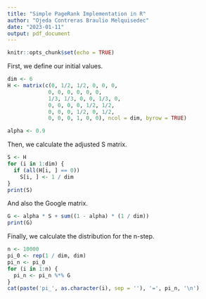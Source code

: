 ```yaml
---
title: "Simple PageRank Implementation in R"
author: "Ojeda Contreras Braulio Melquisedec"
date: "2023-01-11"
output: pdf_document
---
```


```r
knitr::opts_chunk$set(echo = TRUE)
```

First, we define our initial values.

```r
dim <- 6
H <- matrix(c(0, 1/2, 1/2, 0, 0, 0,
             0, 0, 0, 0, 0, 0, 
             1/3, 1/3, 0, 0, 1/3, 0,
             0, 0, 0, 0, 1/2, 1/2,
             0, 0, 0, 1/2, 0, 1/2,
             0, 0, 0, 1, 0, 0), ncol = dim, byrow = TRUE)

alpha <- 0.9
```

Then, we calculate the adjusted S matrix.

```r
S <- H
for (i in 1:dim) {
  if (all(H[i, ] == 0))
    S[i, ] <- 1 / dim
}
print(S)
```

And also the Google matrix.

```r
G <- alpha * S + sum((1 - alpha) * (1 / dim))
print(G)
```

Finally, we calculate the distribution for the n-step.

```r
n <- 10000
pi_0 <- rep(1 / dim, dim)
pi_n <- pi_0
for (i in 1:n) {
  pi_n <- pi_n %*% G
}
cat(paste('pi_', as.character(i), sep = ''), '=', pi_n, '\n')
```

